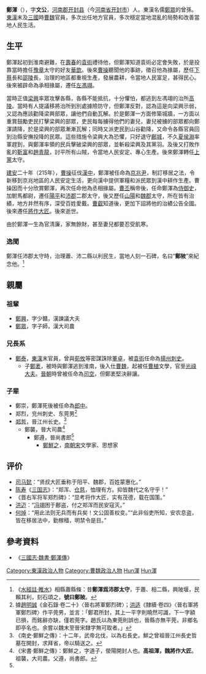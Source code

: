 '''鄭渾'''（{{bd|？||？|catIdx=Zheng鄭}}），字'''文公'''，[[河南郡|河南郡]][[开封县|开封县]]（今[[河南省|河南省]][[开封市|开封市]]）人。東漢名儒[[鄭眾_(學者)|鄭眾]]的曾孫。[[東漢|東漢]]末及[[三國|三國]]時[[曹魏|曹魏]]官員，多次出任地方官員，多次穩定當地混亂的局勢和改善當地人民生活。

==生平==
鄭渾起初到淮南避難，在[[壽春|壽春]]的[[袁術|袁術]]禮待他，但鄭渾知道袁術必定會失敗，於是投靠當時擔任[[豫章|豫章]]太守的好友[[華歆|華歆]]。後來[[曹操|曹操]]聽聞他的事跡，徵召他為掾屬，歷任[[下蔡|下蔡]]長和[[邵陵|邵陵]]長，治理的地區都重視生產，發展農耕，令當地人民富足，甚得民心。後來被辟命為承相掾屬，遷任[[左馮翊|左馮翊]]。

當時正值[[梁興|梁興]]率眾攻擊各縣，各縣不能抵抗，十分懼怕，都逃到左馮翊的治所[[高陵縣|高陵]]。當時有人提議移將治所到別處據險防守，但鄭渾反對，認為這是向梁興示弱，又認為應該勸降梁興部眾，讓他們自動瓦解。於是鄭渾一方面修築城牆，一方面以重賞鼓勵吏民打擊梁興的部眾，吏民每每擄得他們的妻兒，妻兒被擄的部眾都向鄭渾請降，於是梁興的部眾漸漸瓦解；同時又派吏民到山谷勸降，又命令各縣官員回到治縣安撫投降的民眾。這些措施令梁興大為恐懼，只好退守[[鄜城|鄜城]]，不久[[夏侯淵|夏侯淵]]率軍趕到，與鄭渾率領的民兵擊破梁興的部眾，並斬殺梁興及其黨羽。及後又打敗作亂的[[靳富|靳富]]和[[趙青龍|趙青龍]]，討平所有山賊，令當地人民安定、專心生產。後來鄭渾轉任[[上黨|上黨]]太守。

[[建安_(漢獻帝)|建安]]二十年（215年），[[曹操|曹操]]征伐[[漢中|漢中]]，鄭渾被任命為[[京兆尹|京兆尹]]，制訂移居之法，令新移到京兆地區的人民安定生活，更向漢中提供軍糧和派民眾到漢中耕作生產。曹操因而十分欣賞鄭渾，再次任命他為丞相掾屬。[[曹丕|曹丕]]稱帝後，任命鄭渾為[[侍御史|侍御史]]，加駙馬都尉，遷任[[陽平|陽平]]和[[沛郡|沛郡]]二郡太守，後又歷任[[山陽|山陽]]和[[魏郡|魏郡]]太守，所在皆有治績，地方井然有序，深受百姓愛戴。[[曹叡|曹叡]]知道後，更加下詔將他的治績公告全國。後來遷任[[將作大匠|將作大匠]]。後來逝世。

由於鄭渾一生為官清廉，家無餘財，甚至妻兒都要忍受飢寒。

===逸聞===
鄭渾任沛郡太守時，治理蕭、沛二縣以利民生，當地人刻一石碑，名曰“'''鄭陂'''”來紀念他。<ref>《[[s:水經注/24|水經註·睢水]]》相縣蕭縣條：昔'''鄭渾爲沛郡太守'''，于蕭、相二縣，興陂堰，民賴其利，刻石頌之，'''號曰鄭陂'''。</ref>

==親屬==
{{main|荥阳郑氏}}
===祖輩===
*[[鄭興|鄭興]]，字少贛，漢諫議大夫
*[[鄭眾_(學者)|鄭眾]]，字子師，漢大司農

===兄長系===
*[[鄭泰_(東漢)|鄭泰]]，[[東漢|東漢]]末官員，曾與[[荀攸|荀攸]]等密謀誅除[[董卓|董卓]]，被[[袁術|袁術]]任命為[[揚州|揚州]][[刺史|刺史]]。
**子[[鄭袤|鄭袤]]，被時與鄭渾逃到淮南，後入仕[[曹魏|曹魏]]，起被任[[曹植|曹植]]文學，官至[[光祿大夫|光祿大夫]]。[[晉朝|晉朝]]時曾被任命為[[司空|司空]]，但鄭袤堅決辭讓。

===子辈===
*鄭崇，鄭渾死後被任命為[[郎中|郎中]]。
*郑烈，兖州刺史、东莞男<ref>據[[趙明誠|趙明誠]]《金石錄·卷二十》〈晉右將軍鄭烈碑〉；[[洪适|洪适]]《隸續·卷四》〈晉右軍將軍鄭烈碑〉作平莞男，並言：「鄭君所封，其上一平字則曉然可識，下一字額已損，而銘辭亦缺，僅若莞字。趙氏以為東莞則誤也，晉縣亦無平莞，非鄉名即亭名也。余嘗以魏末至晉宋隸字無可取者。」</ref>
*[[郑哲|郑哲]]，晉江州长史。<ref>《南史·鄭鮮之傳》：十二年，武帝北伐，以為右長史。鮮之曾祖晉江州長史哲墓在開封，求拜省，帝以騎送之。</ref>
**鄭襲，晉大司農<ref name=宋書>《宋書·鄭鮮之傳》：鄭鮮之，字道子，滎陽開封人也。'''高祖渾，魏將作大匠'''。祖襲，大司農。父遵，尚書郎。</ref>
***鄭遵，晉尚書郎<ref name=宋書/>
****[[鄭鮮之|鄭鮮之]]，[[南朝宋|南朝宋]]文學家、思想家

==评价==
*[[司马懿|司马懿]]：“贤叔大匠垂称于阳平、魏郡，百姓蒙惠化。”
*[[陈寿|陈寿]]《[[三国志|三国志]]》：“郑浑、[[仓慈|仓慈]]，恤理有方。抑皆魏代之名守乎！”
*《晋右军将军郑烈碑》：“显考将作大匠，实有茂德，载在国策。”
*[[洪迈|洪迈]]：“[[冯翊|冯翊]]困于鄜盗，付之郑浑而民安寇灭。” 
*[[何焯|何焯]]：“用此法则无兵而有兵矣！文公固善权变。”“此非俗吏所知，安农息盗，皆在移居法中，勤稼穑，明禁令是目。”

==參考資料==
*《[[s:三國志/卷16|三國志·魏書·鄭渾傳]]》
<div class="references-small">
<references></references>
</div>

{{三国志}}
{{DEFAULTSORT:Zheng鄭}}
[[Category:東漢政治人物|Category:東漢政治人物]]
[[Category:曹魏政治人物|Category:曹魏政治人物]]
[[Category:滎陽鄭氏|Hun渾]]
[[Category:鄭姓|Hun渾]]